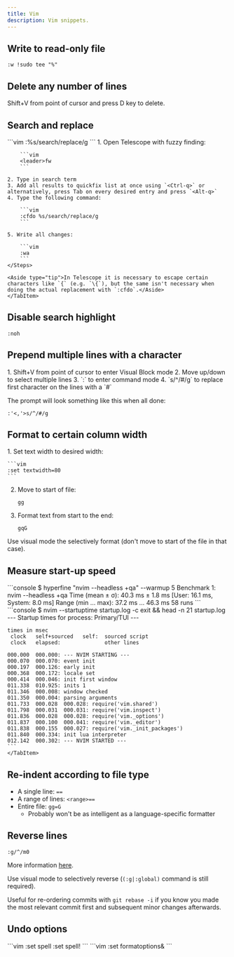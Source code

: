 ```yaml
---
title: Vim
description: Vim snippets.
---
```


## Write to read-only file

```vim
:w !sudo tee "%"
```

## Delete any number of lines

Shift+V from point of cursor and press D key to delete.

## Search and replace

<Tabs>
    <TabItem label="Current file">
    ```vim
    :%s/search/replace/g
    ```
    </TabItem>
    <TabItem label="Across all directories">
    <Steps>
    1. Open Telescope with fuzzy finding: 

        ```vim
        <leader>fw
        ```

    2. Type in search term
    3. Add all results to quickfix list at once using `<Ctrl-q>` or alternatively, press Tab on every desired entry and press `<Alt-q>`
    4. Type the following command:

        ```vim
        :cfdo %s/search/replace/g
        ```

    5. Write all changes:

        ```vim
        :wa
        ```
    </Steps>

    <Aside type="tip">In Telescope it is necessary to escape certain characters like `{` (e.g. `\{`), but the same isn't necessary when doing the actual replacement with `:cfdo`.</Aside>
    </TabItem>
</Tabs>


## Disable search highlight

```vim
:noh
```

## Prepend multiple lines with a character

<Steps>
1. Shift+V from point of cursor to enter Visual Block mode
2. Move up/down to select multiple lines
3. `:` to enter command mode
4. `s/^/#/g` to replace first character on the lines with a `#`
</Steps>

The prompt will look something like this when all done:

```vim
:'<,'>s/^/#/g
```

## Format to certain column width

<Steps>
1. Set text width to desired width:

    ```vim
    :set textwidth=80
    ```

2. Move to start of file:

    ```vim
    gg
    ```

3. Format text from start to the end:

    ```vim
    gqG
    ```

</Steps>

<Aside type="tip">Use visual mode the selectively format (don't move to start of the file in that case).</Aside>

## Measure start-up speed

<Tabs>
    <TabItem label="Using Hyperfine">
    ```console
    $ hyperfine "nvim --headless +qa" --warmup 5
    Benchmark 1: nvim --headless +qa
      Time (mean ± σ):      40.3 ms ±   1.8 ms    [User: 16.1 ms, System: 8.0 ms]
      Range (min … max):    37.2 ms …  46.3 ms    58 runs
    ```
    </TabItem>
    <TabItem label="Using NeoVim">
    ```console
    $ nvim --startuptime startup.log -c exit && head -n 21 startup.log
    --- Startup times for process: Primary/TUI ---

    times in msec
     clock   self+sourced   self:  sourced script
     clock   elapsed:              other lines

    000.000  000.000: --- NVIM STARTING ---
    000.070  000.070: event init
    000.197  000.126: early init
    000.368  000.172: locale set
    000.414  000.046: init first window
    011.338  010.925: inits 1
    011.346  000.008: window checked
    011.350  000.004: parsing arguments
    011.733  000.028  000.028: require('vim.shared')
    011.798  000.031  000.031: require('vim.inspect')
    011.836  000.028  000.028: require('vim._options')
    011.837  000.100  000.041: require('vim._editor')
    011.838  000.155  000.027: require('vim._init_packages')
    011.840  000.334: init lua interpreter
    012.142  000.302: --- NVIM STARTED ---
    ```
    </TabItem>
</Tabs>

## Re-indent according to file type

* A single line: `==`
* A range of lines: `<range>==`
* Entire file: `gg=G`
  * Probably won't be as intelligent as a language-specific formatter

## Reverse lines

```vim
:g/^/m0
```

More information [here](https://vimhelp.org/usr_12.txt.html#12.4).

Use visual mode to selectively reverse (`(:g|:global)` command is still required).

Useful for re-ordering commits with `git rebase -i` if you know you made the most relevant commit first and subsequent minor changes afterwards.

## Undo options

<Tabs>
    <TabItem label="Boolean options">
    ```vim
    :set spell
    :set spell!
    ```
    </TabItem>
    <TabItem label="Non-boolean options">
    ```vim
    :set formatoptions&
    ```
    </TabItem>
</Tabs>
